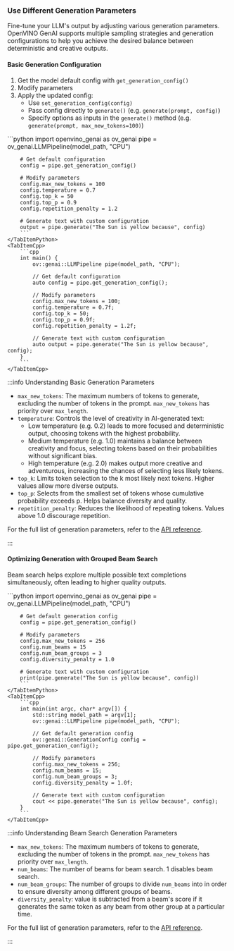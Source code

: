### Use Different Generation Parameters

Fine-tune your LLM's output by adjusting various generation parameters.
OpenVINO GenAI supports multiple sampling strategies and generation configurations to help you achieve the desired balance between deterministic and creative outputs.

#### Basic Generation Configuration

1. Get the model default config with `get_generation_config()`
2. Modify parameters
3. Apply the updated config:
    - Use `set_generation_config(config)`
    - Pass config directly to `generate()` (e.g. `generate(prompt, config)`)
    - Specify options as inputs in the `generate()` method (e.g. `generate(prompt, max_new_tokens=100)`)

<LanguageTabs>
    <TabItemPython>
        ```python
        import openvino_genai as ov_genai
        pipe = ov_genai.LLMPipeline(model_path, "CPU")

        # Get default configuration
        config = pipe.get_generation_config()

        # Modify parameters
        config.max_new_tokens = 100
        config.temperature = 0.7
        config.top_k = 50
        config.top_p = 0.9
        config.repetition_penalty = 1.2

        # Generate text with custom configuration
        output = pipe.generate("The Sun is yellow because", config)
        ```
    </TabItemPython>
    <TabItemCpp>
        ```cpp
        int main() {
            ov::genai::LLMPipeline pipe(model_path, "CPU");

            // Get default configuration
            auto config = pipe.get_generation_config();

            // Modify parameters
            config.max_new_tokens = 100;
            config.temperature = 0.7f;
            config.top_k = 50;
            config.top_p = 0.9f;
            config.repetition_penalty = 1.2f;

            // Generate text with custom configuration
            auto output = pipe.generate("The Sun is yellow because", config);
        }
        ```
    </TabItemCpp>
</LanguageTabs>

:::info Understanding Basic Generation Parameters

- `max_new_tokens`: The maximum numbers of tokens to generate, excluding the number of tokens in the prompt. `max_new_tokens` has priority over `max_length`.
- `temperature`: Controls the level of creativity in AI-generated text:
    - Low temperature (e.g. 0.2) leads to more focused and deterministic output, choosing tokens with the highest probability.
    - Medium temperature (e.g. 1.0) maintains a balance between creativity and focus, selecting tokens based on their probabilities without significant bias.
    - High temperature (e.g. 2.0) makes output more creative and adventurous, increasing the chances of selecting less likely tokens.
- `top_k`: Limits token selection to the k most likely next tokens. Higher values allow more diverse outputs.
- `top_p`: Selects from the smallest set of tokens whose cumulative probability exceeds p. Helps balance diversity and quality.
- `repetition_penalty`: Reduces the likelihood of repeating tokens. Values above 1.0 discourage repetition.

For the full list of generation parameters, refer to the [API reference](https://docs.openvino.ai/2025/api/genai_api/_autosummary/openvino_genai.GenerationConfig.html#openvino-genai-generationconfig).

:::


#### Optimizing Generation with Grouped Beam Search

Beam search helps explore multiple possible text completions simultaneously, often leading to higher quality outputs.

<LanguageTabs>
    <TabItemPython>
        ```python
        import openvino_genai as ov_genai
        pipe = ov_genai.LLMPipeline(model_path, "CPU")

        # Get default generation config
        config = pipe.get_generation_config()

        # Modify parameters
        config.max_new_tokens = 256
        config.num_beams = 15
        config.num_beam_groups = 3
        config.diversity_penalty = 1.0

        # Generate text with custom configuration
        print(pipe.generate("The Sun is yellow because", config))
        ```
    </TabItemPython>
    <TabItemCpp>
        ```cpp
        int main(int argc, char* argv[]) {
            std::string model_path = argv[1];
            ov::genai::LLMPipeline pipe(model_path, "CPU");

            // Get default generation config
            ov::genai::GenerationConfig config = pipe.get_generation_config();

            // Modify parameters
            config.max_new_tokens = 256;
            config.num_beams = 15;
            config.num_beam_groups = 3;
            config.diversity_penalty = 1.0f;

            // Generate text with custom configuration
            cout << pipe.generate("The Sun is yellow because", config);
        }
        ```
    </TabItemCpp>
</LanguageTabs>

:::info Understanding Beam Search Generation Parameters

- `max_new_tokens`: The maximum numbers of tokens to generate, excluding the number of tokens in the prompt. `max_new_tokens` has priority over `max_length`.
- `num_beams`: The number of beams for beam search. 1 disables beam search.
- `num_beam_groups`: The number of groups to divide `num_beams` into in order to ensure diversity among different groups of beams.
- `diversity_penalty`: value is subtracted from a beam's score if it generates the same token as any beam from other group at a particular time.

For the full list of generation parameters, refer to the [API reference](https://docs.openvino.ai/2025/api/genai_api/_autosummary/openvino_genai.GenerationConfig.html#openvino-genai-generationconfig).

:::
